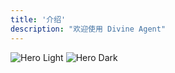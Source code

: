 ```yaml
---
title: '介绍'
description: "欢迎使用 Divine Agent"
---
```


<img
  className="block dark:hidden w-20"
  src="/images/researcher-angel.png"
  alt="Hero Light"
/>
<img
  className="hidden dark:block w-20"
  src="/images/scholar-angel.png"
  alt="Hero Dark"
/>
